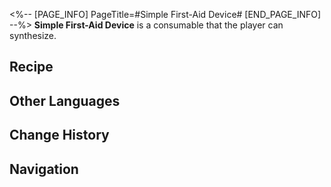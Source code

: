 <%-- [PAGE_INFO]
PageTitle=#Simple First-Aid Device#
[END_PAGE_INFO] --%>
{{Consumable Infobox
|id          = 400007
|image       = Item Simple First-Aid Device.png{{subst:void|<!--$UPLOAD:<<SpriteOutput/ItemFigures/400007.png>-<Item Simple First-Aid Device.png>-<Consumable Icons>>-->}}
|type        = undefined
|rarity      = 1
|effect      = Upon use, immediately heals one selected downed character for 5% of their Max HP.
|description = It is tiny, but it does its job of stimulating the heart muscles and bringing the heart beat back on track.<br />A milestone in medicine that has saved countless lives.
|effectType  = 
|effectType2 = 
|effectType3 = 
|recipe      = {{cx|Source missing}}
|source1     = [[Omni-Synthesizer]]
|source2     = [[Vending Machine]]
|source3     = 
}}
{{Description|''"If you've read up to this part, then you should go spend 30 minutes learning how to perform CPR. You won't find it useful most of the time, but when you do, you'll thank those 30 minutes."''}}
'''Simple First-Aid Device''' is a consumable that the player can synthesize.

==Recipe==
{{Recipe
|type       = Synthesis
|group      = Consumable
|Phlogiston = 1
|Metal      = 1
|sort       = Phlogiston;Metal
}}

==Other Languages==
{{Other Languages
|en   = Simple First-Aid Device
|zhs  = 简易抢救器
|zht  = 簡易搶救器
|ja   = 簡易救急器
|ko   = 간이 소생기
|es   = Dispositivo sencillo de primeros auxilios
|fr   = Appareil simple de premiers secours
|ru   = Простое устройство первой помощи
|th   = Simple First-Aid Device
|vi   = Máy Cấp Cứu Đơn Giản
|de   = Einfaches Erste-Hilfe-Gerät
|id   = Simple First-Aid Device
|pt   = Dispositivo de Primeiros Socorros Simples
}}

==Change History==
{{Change History|1.0}}

==Navigation==
{{Consumable Navbox}}
